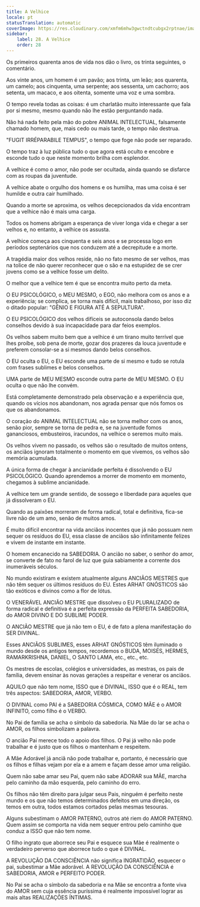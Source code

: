 ```yaml
---
title: A Velhice
locale: pt
statusTranslation: automatic
coverImage: https://res.cloudinary.com/xmfm6mhw3gwctndtcubgx2rptnae/image/upload/v1740337243/small_cover_educacion_fundamental_a051170f1c.webp
sidebar:
    label: 28. A Velhice
    order: 28
---
```

Os primeiros quarenta anos de vida nos dão o livro, os trinta seguintes, o comentário.

Aos vinte anos, um homem é um pavão; aos trinta, um leão; aos quarenta, um camelo; aos cinquenta, uma serpente; aos sessenta, um cachorro; aos setenta, um macaco, e aos oitenta, somente uma voz e uma sombra.

O tempo revela todas as coisas: é um charlatão muito interessante que fala por si mesmo, mesmo quando não lhe estão perguntando nada.

Não há nada feito pela mão do pobre ANIMAL INTELECTUAL, falsamente chamado homem, que, mais cedo ou mais tarde, o tempo não destrua.

"FUGIT IRRÉPARABILE TEMPUS", o tempo que foge não pode ser reparado.

O tempo traz à luz pública tudo o que agora está oculto e encobre e esconde tudo o que neste momento brilha com esplendor.

A velhice é como o amor, não pode ser ocultada, ainda quando se disfarce com as roupas da juventude.

A velhice abate o orgulho dos homens e os humilha, mas uma coisa é ser humilde e outra cair humilhado.

Quando a morte se aproxima, os velhos decepcionados da vida encontram que a velhice não é mais uma carga.

Todos os homens abrigam a esperança de viver longa vida e chegar a ser velhos e, no entanto, a velhice os assusta.

A velhice começa aos cinquenta e seis anos e se processa logo em períodos septenários que nos conduzem até a decrepitude e a morte.

A tragédia maior dos velhos reside, não no fato mesmo de ser velhos, mas na tolice de não querer reconhecer que o são e na estupidez de se crer jovens como se a velhice fosse um delito.

O melhor que a velhice tem é que se encontra muito perto da meta.

O EU PSICOLÓGICO, o MEU MESMO, o EGO, não melhora com os anos e a experiência; se complica, se torna mais difícil, mais trabalhoso, por isso diz o ditado popular: "GÊNIO E FIGURA ATÉ A SEPULTURA".

O EU PSICOLÓGICO dos velhos difíceis se autoconsola dando belos conselhos devido à sua incapacidade para dar feios exemplos.

Os velhos sabem muito bem que a velhice é um tirano muito terrível que lhes proíbe, sob pena de morte, gozar dos prazeres da louca juventude e preferem consolar-se a si mesmos dando belos conselhos.

O EU oculta o EU, o EU esconde uma parte de si mesmo e tudo se rotula com frases sublimes e belos conselhos.

UMA parte de MEU MESMO esconde outra parte de MEU MESMO. O EU oculta o que não lhe convém.

Está completamente demonstrado pela observação e a experiência que, quando os vícios nos abandonam, nos agrada pensar que nós fomos os que os abandonamos.

O coração do ANIMAL INTELECTUAL não se torna melhor com os anos, senão pior, sempre se torna de pedra e, se na juventude fomos gananciosos, embusteiros, iracundos, na velhice o seremos muito mais.

Os velhos vivem no passado, os velhos são o resultado de muitos ontens, os anciãos ignoram totalmente o momento em que vivemos, os velhos são memória acumulada.

A única forma de chegar à ancianidade perfeita é dissolvendo o EU PSICOLÓGICO. Quando aprendemos a morrer de momento em momento, chegamos à sublime ancianidade.

A velhice tem um grande sentido, de sossego e liberdade para aqueles que já dissolveram o EU.

Quando as paixões morreram de forma radical, total e definitiva, fica-se livre não de um amo, senão de muitos amos.

É muito difícil encontrar na vida anciãos inocentes que já não possuam nem sequer os resíduos do EU, essa classe de anciãos são infinitamente felizes e vivem de instante em instante.

O homem encanecido na SABEDORIA. O ancião no saber, o senhor do amor, se converte de fato no farol de luz que guia sabiamente a corrente dos inumeráveis séculos.

No mundo existiram e existem atualmente alguns ANCIÃOS MESTRES que não têm sequer os últimos resíduos do EU. Estes ARHAT GNÓSTICOS são tão exóticos e divinos como a flor de lótus.

O VENERÁVEL ANCIÃO MESTRE que dissolveu o EU PLURALIZADO de forma radical e definitiva é a perfeita expressão da PERFEITA SABEDORIA, do AMOR DIVINO E DO SUBLIME PODER.

O ANCIÃO MESTRE que já não tem o EU, é de fato a plena manifestação do SER DIVINAL.

Esses ANCIÃOS SUBLIMES, esses ARHAT GNÓSTICOS têm iluminado o mundo desde os antigos tempos, recordemos o BUDA, MOISÉS, HERMES, RAMARKRISHNA, DANIEL, O SANTO LAMA, etc., etc., etc.

Os mestres de escolas, colégios e universidades, as mestras, os pais de família, devem ensinar às novas gerações a respeitar e venerar os anciãos.

AQUILO que não tem nome, ISSO que é DIVINAL, ISSO que é o REAL, tem três aspectos: SABEDORIA, AMOR, VERBO.

O DIVINAL como PAI é a SABEDORIA CÓSMICA, COMO MÃE é o AMOR INFINITO, como filho é o VERBO.

No Pai de família se acha o símbolo da sabedoria. Na Mãe do lar se acha o AMOR, os filhos simbolizam a palavra.

O ancião Pai merece todo o apoio dos filhos. O Pai já velho não pode trabalhar e é justo que os filhos o mantenham e respeitem.

A Mãe Adorável já anciã não pode trabalhar e, portanto, é necessário que os filhos e filhas vejam por ela e a amem e façam desse amor uma religião.

Quem não sabe amar seu Pai, quem não sabe ADORAR sua MÃE, marcha pelo caminho da mão esquerda, pelo caminho do erro.

Os filhos não têm direito para julgar seus Pais, ninguém é perfeito neste mundo e os que não temos determinados defeitos em uma direção, os temos em outra, todos estamos cortados pelas mesmas tesouras.

Alguns subestimam o AMOR PATERNO, outros até riem do AMOR PATERNO. Quem assim se comporta na vida nem sequer entrou pelo caminho que conduz a ISSO que não tem nome.

O filho ingrato que aborrece seu Pai e esquece sua Mãe é realmente o verdadeiro perverso que aborrece tudo o que é DIVINAL.

A REVOLUÇÃO DA CONSCIÊNCIA não significa INGRATIDÃO, esquecer o pai, subestimar a Mãe adorável. A REVOLUÇÃO DA CONSCIÊNCIA é SABEDORIA, AMOR e PERFEITO PODER.

No Pai se acha o símbolo da sabedoria e na Mãe se encontra a fonte viva do AMOR sem cuja essência puríssima é realmente impossível lograr as mais altas REALIZAÇÕES ÍNTIMAS.

